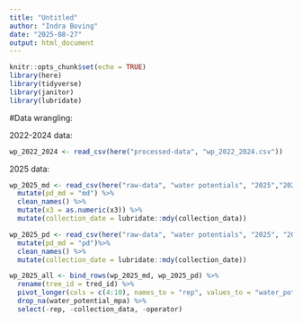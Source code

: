```yaml
---
title: "Untitled"
author: "Indra Boving"
date: "2025-08-27"
output: html_document
---
```


```r
knitr::opts_chunk$set(echo = TRUE)
library(here)
library(tidyverse)
library(janitor)
library(lubridate)
```

#Data wrangling: 

2022-2024 data: 

```r
wp_2022_2024 <- read_csv(here("processed-data", "wp_2022_2024.csv"))
```

2025 data: 

```r
wp_2025_md <- read_csv(here("raw-data", "water potentials", "2025","20250715_middays.csv")) %>% 
  mutate(pd_md = "md") %>% 
  clean_names() %>% 
  mutate(x3 = as.numeric(x3)) %>% 
  mutate(collection_date = lubridate::mdy(collection_data))

wp_2025_pd <- read_csv(here("raw-data", "water potentials", "2025", "20250715_predawns.csv")) %>% 
  mutate(pd_md = "pd")%>% 
  clean_names() %>% 
  mutate(collection_date = lubridate::mdy(collection_date))

wp_2025_all <- bind_rows(wp_2025_md, wp_2025_pd) %>% 
  rename(tree_id = tred_id) %>% 
  pivot_longer(cols = c(4:10), names_to = "rep", values_to = "water_potential_mpa") %>%
  drop_na(water_potential_mpa) %>% 
  select(-rep, -collection_data, -operator)
```

